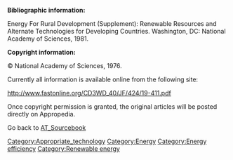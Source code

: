 '''Bibliographic information:'''

Energy For Rural Development (Supplement): Renewable Resources and Alternate Technologies for Developing Countries. Washington, DC: National Academy of Sciences, 1981.


'''Copyright information:'''

© National Academy of Sciences, 1976.


Currently all information is available online from the following site:

http://www.fastonline.org/CD3WD_40/JF/424/19-411.pdf


Once copyright permission is granted, the original articles will be posted directly on Appropedia.





Go back to [[AT_Sourcebook]]

[[Category:Appropriate_technology]]
[[Category:Energy]]
[[Category:Energy efficiency]]
[[Category:Renewable energy]]